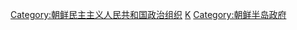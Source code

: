 {{Catnav|頁面分類|地理|国家|亚洲国家|朝鮮民主主義人民共和國}}
{{Catnav|頁面分類|各種主題的頁面分類|按國家分類|各國政治|各國政府}}
{{Catmore}}

[[Category:朝鲜民主主义人民共和国政治组织|Category:朝鲜民主主义人民共和国政治组织]]
[[Category:亚洲各国政府|K]]
[[Category:朝鲜半岛政府|Category:朝鲜半岛政府]]